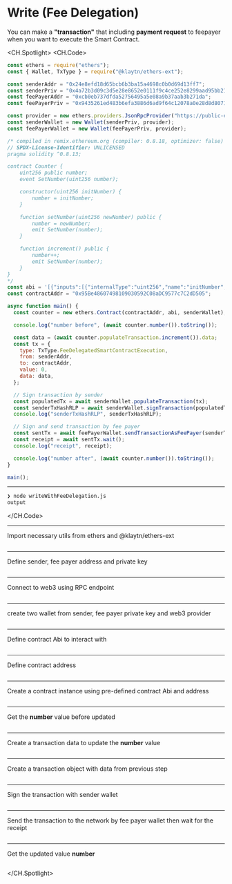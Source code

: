 # Write (Fee Delegation)
You can make a **"transaction"** that including **payment request** to feepayer when you want to execute the Smart Contract.


<CH.Spotlight>
<CH.Code>

```js writeWithFeeDelegation.js
const ethers = require("ethers");
const { Wallet, TxType } = require("@klaytn/ethers-ext");

const senderAddr = "0x24e8efd18d65bcb6b3ba15a4698c0b0d69d13ff7";
const senderPriv = "0x4a72b3d09c3d5e28e8652e0111f9c4ce252e8299aad95bb219a38eb0a3f4da49";
const feePayerAddr = "0xcb0eb737dfda52756495a5e08a9b37aab3b271da";
const feePayerPriv = "0x9435261ed483b6efa3886d6ad9f64c12078a0e28d8d80715c773e16fc000cff4";

const provider = new ethers.providers.JsonRpcProvider("https://public-en-baobab.klaytn.net");
const senderWallet = new Wallet(senderPriv, provider);
const feePayerWallet = new Wallet(feePayerPriv, provider);

/* compiled in remix.ethereum.org (compiler: 0.8.18, optimizer: false)
// SPDX-License-Identifier: UNLICENSED
pragma solidity ^0.8.13;

contract Counter {
    uint256 public number;
    event SetNumber(uint256 number);

    constructor(uint256 initNumber) {
        number = initNumber;
    }

    function setNumber(uint256 newNumber) public {
        number = newNumber;
        emit SetNumber(number);
    }

    function increment() public {
        number++;
        emit SetNumber(number);
    }
}
*/
const abi = '[{"inputs":[{"internalType":"uint256","name":"initNumber","type":"uint256"}],"stateMutability":"nonpayable","type":"constructor"},{"anonymous":false,"inputs":[{"indexed":false,"internalType":"uint256","name":"number","type":"uint256"}],"name":"SetNumber","type":"event"},{"inputs":[],"name":"increment","outputs":[],"stateMutability":"nonpayable","type":"function"},{"inputs":[],"name":"number","outputs":[{"internalType":"uint256","name":"","type":"uint256"}],"stateMutability":"view","type":"function"},{"inputs":[{"internalType":"uint256","name":"newNumber","type":"uint256"}],"name":"setNumber","outputs":[],"stateMutability":"nonpayable","type":"function"}]';
const contractAddr = "0x95Be48607498109030592C08aDC9577c7C2dD505";

async function main() {
  const counter = new ethers.Contract(contractAddr, abi, senderWallet);

  console.log("number before", (await counter.number()).toString());

  const data = (await counter.populateTransaction.increment()).data;
  const tx = {
    type: TxType.FeeDelegatedSmartContractExecution,
    from: senderAddr,
    to: contractAddr,
    value: 0,
    data: data,
  };

  // Sign transaction by sender
  const populatedTx = await senderWallet.populateTransaction(tx);
  const senderTxHashRLP = await senderWallet.signTransaction(populatedTx);
  console.log("senderTxHashRLP", senderTxHashRLP);

  // Sign and send transaction by fee payer
  const sentTx = await feePayerWallet.sendTransactionAsFeePayer(senderTxHashRLP);
  const receipt = await sentTx.wait();
  console.log("receipt", receipt);

  console.log("number after", (await counter.number()).toString());
}

main();
```




---
```zsh output
❯ node writeWithFeeDelegation.js
output
```
</CH.Code>


---
Import necessary utils from ethers and @klaytn/ethers-ext
```js writeWithFeeDelegation.js focus=1:2

```
---
Define sender, fee payer address and private key
```js writeWithFeeDelegation.js focus=4:7

```
---
Connect to web3 using RPC endpoint
```js writeWithFeeDelegation.js focus=9

```
---
create two wallet from sender, fee payer private key and web3 provider
```js writeWithFeeDelegation.js focus=10:11

```

---
Define contract Abi to interact with
```js writeWithFeeDelegation.js focus=36

```
---
Define contract address
```js writeWithFeeDelegation.js focus=37

```
---
Create a contract instance using pre-defined contract Abi and address
```js writeWithFeeDelegation.js focus=40

```
---
Get the **number** value before updated
```js writeWithFeeDelegation.js focus=42

```

---
Create a transaction data to update the **number** value
```js writeWithFeeDelegation.js focus=44

```
---
Create a transaction object with data from previous step
```js writeWithFeeDelegation.js focus=42:48

```
---
Sign the transaction with sender wallet
```js writeWithFeeDelegation.js focus=53:56

```
---
Send the transaction to the network by fee payer wallet then wait for the receipt
```js writeWithFeeDelegation.js focus=58:61

```
---
Get the updated value **number**
```js writeWithFeeDelegation.js focus=63

```


</CH.Spotlight>
